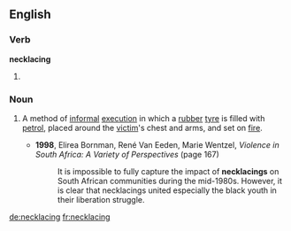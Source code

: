 
==English==

===Verb===
'''necklacing'''

# {{present participle of|necklace}}

===Noun===
{{en-noun}}

# {{context|South Africa}} A method of [[informal]] [[execution]] in which a [[rubber]] [[tyre]] is filled with [[petrol]], placed around the [[victim]]'s chest and arms, and set on [[fire]].
#* '''1998''', Elirea Bornman, René Van Eeden, Marie Wentzel, ''Violence in South Africa: A Variety of Perspectives'' (page 167)
#*: It is impossible to fully capture the impact of '''necklacings''' on South African communities during the mid-1980s. However, it is clear that necklacings united especially the black youth in their liberation struggle.

[[de:necklacing]]
[[fr:necklacing]]